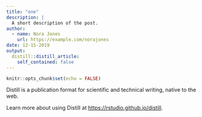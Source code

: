 ```yaml
---
title: "one"
description: |
  A short description of the post.
author:
  - name: Nora Jones
    url: https://example.com/norajones
date: 12-15-2019
output:
  distill::distill_article:
    self_contained: false
---
```


```r
knitr::opts_chunk$set(echo = FALSE)
```

Distill is a publication format for scientific and technical writing, native to the web.

Learn more about using Distill at <https://rstudio.github.io/distill>.

